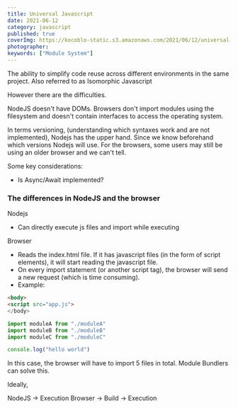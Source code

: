```yaml
---
title: Universal Javascript
date: 2021-06-12
category: javascript
published: true
coverImg: https://kocoblo-static.s3.amazonaws.com/2021/06/12/universal-javascript/cover-img.jpg
photographer:
keywords: ["Module System"]
---
```


The ability to simplify code reuse across different environments in the same project.
Also referred to as Isomorphic Javascript

However there are the difficulties.

NodeJS doesn't have DOMs.
Browsers don't import modules using the filesystem and doesn't contain interfaces to access the operating system.

In terms versioning, (understanding which syntaxes work and are not implemented), Nodejs has the upper hand.
Since we know beforehand which versions Nodejs will use.
For the browsers, some users may still be using an older browser and we can't tell.

Some key considerations:

- Is Async/Await implemented?

### The differences in NodeJS and the browser

Nodejs

- Can directly execute js files and import while executing

Browser

- Reads the index.html file. If it has javascript files (in the form of script elements), it will start reading the javascript file.
- On every import statement (or another script tag), the browser will send a new request (which is time consuming).
- Example:

```html
<body>
<script src="app.js">
</body>
```

```js
import moduleA from "./moduleA"
import moduleB from "./moduleB"
import moduleC from "./moduleC"

console.log("hello world")
```

In this case, the browser will have to import 5 files in total.
Module Bundlers can solve this.

Ideally,

NodeJS -> Execution
Browser -> Build -> Execution
